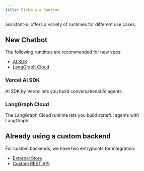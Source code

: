 ```yaml
---
title: Picking a Runtime
---
```


assistant-ui offers a variety of runtimes for different use cases.

## New Chatbot

The following runtimes are recommended for new apps:

- [AI SDK](/docs/runtimes/ai-sdk/use-chat)
- [LangGraph Cloud](/docs/runtimes/langgraph)

### Vercel AI SDK

AI SDK by Vercel lets you build conversational AI agents.

### LangGraph Cloud

The LangGraph Cloud runtime lets you build stateful agents with LangGraph.

## Already using a custom backend

For custom backends, we have two entrypoints for integration:

- [External Store](/docs/runtimes/external-store)
- [Custom REST API](/docs/runtimes/custom-rest)
